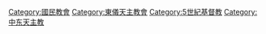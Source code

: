 [[Category:國民教會|Category:國民教會]]
[[Category:東儀天主教會|Category:東儀天主教會]]
[[Category:5世紀基督教|Category:5世紀基督教]]
[[Category:中东天主教|Category:中东天主教]]